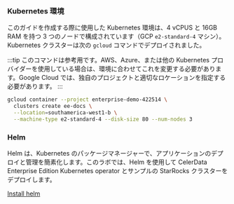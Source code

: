 ### Kubernetes 環境

このガイドを作成する際に使用した Kubernetes 環境は、4 vCPUS と 16GB RAM を持つ 3 つのノードで構成されています（GCP `e2-standard-4` マシン）。Kubernetes クラスターは次の `gcloud` コマンドでデプロイされました。

:::tip
このコマンドは参考用です。AWS、Azure、または他の Kubernetes プロバイダーを使用している場合は、環境に合わせてこれを変更する必要があります。Google Cloud では、独自のプロジェクトと適切なロケーションを指定する必要があります。
:::

```bash
gcloud container --project enterprise-demo-422514 \
  clusters create ee-docs \
  --location=southamerica-west1-b \
  --machine-type e2-standard-4 --disk-size 80 --num-nodes 3
```

### Helm

Helm は、Kubernetes のパッケージマネージャーで、アプリケーションのデプロイと管理を簡素化します。このラボでは、Helm を使用して CelerData Enterprise Edition Kubernetes operator とサンプルの StarRocks クラスターをデプロイします。

[Install helm](https://helm.sh/docs/intro/quickstart/)